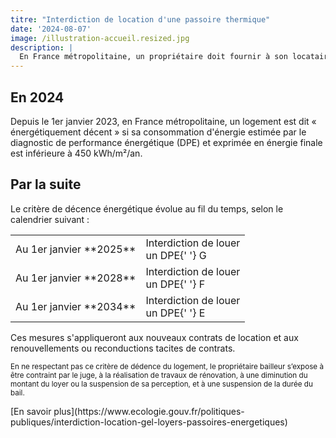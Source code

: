 ```yaml
---
titre: "Interdiction de location d'une passoire thermique"
date: '2024-08-07'
image: /illustration-accueil.resized.jpg
description: |
  En France métropolitaine, un propriétaire doit fournir à son locataire un logement décent. Pour ce faire, la loi prévoit qu’il respecte <strong>des niveaux de performance énergétique minimums de plus en plus exigeants</strong>.
---
```


## En 2024

Depuis le 1er janvier 2023, en France métropolitaine, un logement est dit « énergétiquement décent » si sa consommation d'énergie estimée par le diagnostic de performance énergétique (DPE) et exprimée en énergie finale est inférieure à 450 kWh/m²/an.

## Par la suite

<p>
  Le critère de décence énergétique évolue au fil du temps, selon le calendrier
  suivant :
</p>

<table style={{ width: '100%', margin: '1rem' }}>
  <tr>
    <td style={{ paddingBottom: '1rem' }}>Au 1er janvier **2025**</td>
    <td style={{ paddingBottom: '1rem' }}>
      Interdiction de louer <br />
      un DPE{' '}
      <span
        style={{
          background: '#d7221f',
          borderRadius: '0.3rem',
          color: 'white',
          padding: '0.05rem 0.45rem',
        }}
      >
        G
      </span>
    </td>
  </tr>
  <tr>
    <td style={{ paddingBottom: '1rem' }}>Au 1er janvier **2028**</td>
    <td style={{ paddingBottom: '1rem' }}>
      Interdiction de louer <br />
      un DPE{' '}
      <span
        style={{
          background: '#eb8235',
          borderRadius: '0.3rem',
          color: 'black',
          padding: '0.05rem 0.45rem',
        }}
      >
        F
      </span>
    </td>
  </tr>
  <tr>
    <td style={{ paddingBottom: '1rem' }}>Au 1er janvier **2034**</td>
    <td style={{ paddingBottom: '1rem' }}>
      Interdiction de louer <br />
      un DPE{' '}
      <span
        style={{
          background: '#f0b50f',
          borderRadius: '0.3rem',
          color: 'black',
          padding: '0.05rem 0.45rem',
        }}
      >
        E
      </span>
    </td>
  </tr>
</table>
<p>
  Ces mesures s'appliqueront aux nouveaux contrats de location et aux
  renouvellements ou reconductions tacites de contrats.
</p>
<p>
  <small>
    En ne respectant pas ce critère de dédence du logement, le propriétaire
    bailleur s’expose à être contraint par le juge, à la réalisation de travaux
    de rénovation, à une diminution du montant du loyer ou la suspension de sa
    perception, et à une suspension de la durée du bail.
  </small>
</p>
[En savoir
plus](https://www.ecologie.gouv.fr/politiques-publiques/interdiction-location-gel-loyers-passoires-energetiques)

